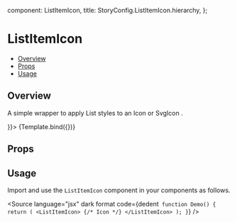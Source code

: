 
  component: ListItemIcon,
  title: StoryConfig.ListItemIcon.hierarchy,
};

<Meta title={meta.title} component={meta.component} />


# ListItemIcon

- [Overview](#overview)
- [Props](#props)
- [Usage](#usage)

## Overview

A simple wrapper to apply List styles to an Icon or SvgIcon .

<Canvas>
  <Story name="Overview" args={{children: <LockIcon />}}>
    {Template.bind({})}
  </Story>
</Canvas>

## Props

<ArgsTable story="Overview" />

## Usage

Import and use the `ListItemIcon` component in your components as follows.

<Source
  language="jsx"
  dark
  format
  code={dedent`
function Demo() {
  return (
    <ListItemIcon>
      {/* Icon */}
    </ListItemIcon>
  );
}`}
/>
